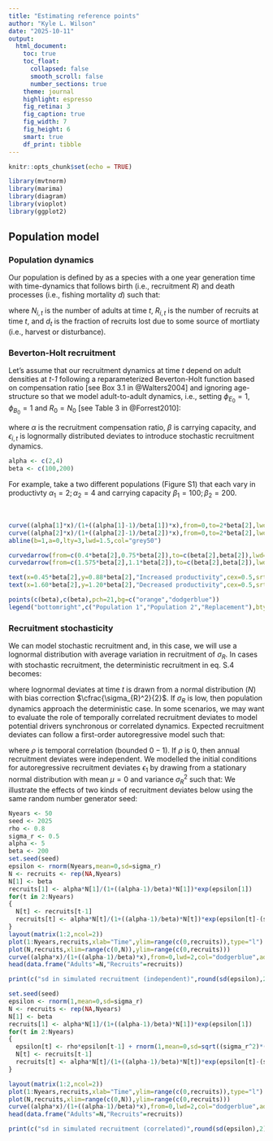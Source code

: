```yaml
---
title: "Estimating reference points"
author: "Kyle L. Wilson"
date: "2025-10-11"
output: 
  html_document:
    toc: true
    toc_float:
      collapsed: false
      smooth_scroll: false
      number_sections: true
    theme: journal
    highlight: espresso
    fig_retina: 3
    fig_caption: true
    fig_width: 7
    fig_height: 6
    smart: true
    df_print: tibble 
---
```


```r
knitr::opts_chunk$set(echo = TRUE)
```
```r
library(mvtnorm)
library(marima)
library(diagram)
library(vioplot)
library(ggplot2)
```
## Population model
### Population dynamics

Our population is defined by as a species with a one year generation time with time-dynamics that follows birth (i.e., recruitment *R*) and death processes (i.e., fishing mortality *d*) such that:

\begin{align}
N_{t}=(1-d_{t})R_{t}
\end{align}

where $N_{i,t}$ is the number of adults at time *t*, $R_{i,t}$ is the number of recruits at time *t*, and $d_{t}$ is the fraction of recruits lost due to some source of mortliaty (i.e., harvest or disturbance).


### Beverton-Holt recruitment
Let's assume that our recruitment dynamics at time *t* depend on adult densities at *t-1*  following a reparameterized Beverton-Holt function based on compensation ratio [see Box 3.1 in @Walters2004] and ignoring age-structure so that we model adult-to-adult dynamics, i.e., setting $\phi_{E_{0}}=1$, $\phi_{B_{0}}=1$ and $R_0=N_0$ [see Table 3 in @Forrest2010]:

\begin{align}
R_{t}=\cfrac{{\alpha}N_{t-1}}{1+\cfrac{\alpha}{\beta}N_{t-1}}\epsilon_{t}
\end{align}

where $\alpha$ is the recruitment compensation ratio, $\beta$ is carrying capacity, and $\epsilon_{i,t}$ is lognormally distributed deviates to introduce stochastic recruitment dynamics.

```r
alpha <- c(2,4)
beta <- c(100,200)
```

For example, take a two different populations (Figure S1) that each vary in productivty $\alpha_1=2; \alpha_2=4$ and carrying capacity $\beta_1=100; \beta_2=200$. 

<br>
```r
curve((alpha[1]*x)/(1+((alpha[1]-1)/beta[1])*x),from=0,to=2*beta[2],lwd=2,col="orange",xlab="Adults (t-1)",ylab="Recruits (t)",ylim=1.5*c(0,beta[2]),xlim=2*c(0,beta[2]))
curve((alpha[2]*x)/(1+((alpha[2]-1)/beta[2])*x),from=0,to=2*beta[2],lwd=2,col="dodgerblue",add=TRUE)
abline(b=1,a=0,lty=3,lwd=1.5,col="grey50")

curvedarrow(from=c(0.4*beta[2],0.75*beta[2]),to=c(beta[2],beta[2]),lwd=2,lty=1,lcol="black",arr.col="black",curve=-0.075,endhead=TRUE,arr.pos=0.5)
curvedarrow(from=c(1.575*beta[2],1.1*beta[2]),to=c(beta[2],beta[2]),lwd=2,lty=1,lcol="black",arr.col="black",curve=0.075,endhead=TRUE,arr.pos=0.5)

text(x=0.45*beta[2],y=0.88*beta[2],"Increased productivity",cex=0.5,srt=25)
text(x=1.60*beta[2],y=1.20*beta[2],"Decreased productivity",cex=0.5,srt=8.5)

points(c(beta),c(beta),pch=21,bg=c("orange","dodgerblue"))
legend("bottomright",c("Population 1","Population 2","Replacement"),bty="n",lwd=1.5,lty=c(1,1,3),pch=c(NA,NA,21),col=c("orange","dodgerblue","grey50"),pt.bg="grey50",cex=0.8)

```

### Recruitment stochasticity
We can model stochastic recruitment and, in this case, we will use a lognormal distribution with average variation in recruitment of $\sigma_R$. In cases with stochastic recruitment, the deterministic recruitment in eq. S.4 becomes:

\begin{align}
R_{t}=\cfrac{{\alpha}N_{t-1}}{1+\cfrac{{\alpha}}{\beta}N_{t-1}}e^{\epsilon_{t}-\cfrac{\sigma_{R}^2}{2}}
\end{align}

where lognormal deviates at time *t* is drawn from a normal distribution (*N*) with bias correction $\cfrac{\sigma_{R}^2}{2}$. If $\sigma_R$ is low, then population dynamics approach the deterministic case. In some scenarios, we may want to evaluate the role of temporally correlated recruitment deviates to model potential drivers synchronous or correlated dynamics. Expected recruitment deviates can follow a first-order autoregressive model such that:

\begin{align}
\epsilon_{t}=\rho\epsilon_{t-1}+N(\mu=0,\sigma=\sqrt{\sigma_R^2(1-\rho^2)})
\end{align}


where $\rho$ is temporal correlation (bounded $0-1$). If $\rho$ is 0, then annual recruitment deviates were independent. We modelled the initial conditions for autoregressive recruitment deviates $\epsilon_{1}$ by drawing from a stationary normal distribution with mean $\mu=0$ and variance $\sigma_R^2$ such that:
\begin{align}
\epsilon_{1} \sim N(\mu=0,\sigma=\sigma_R)
\end{align}
We illustrate the effects of two kinds of recruitment deviates below using the same random number generator seed:

```r
Nyears <- 50
seed <- 2025
rho <- 0.8
sigma_r <- 0.5
alpha <- 5
beta <- 200
set.seed(seed)
epsilon <- rnorm(Nyears,mean=0,sd=sigma_r)
N <- recruits <- rep(NA,Nyears)
N[1] <- beta
recruits[1] <- alpha*N[1]/(1+((alpha-1)/beta)*N[1])*exp(epsilon[1])
for(t in 2:Nyears)
{
  N[t] <- recruits[t-1]
  recruits[t] <- alpha*N[t]/(1+((alpha-1)/beta)*N[t])*exp(epsilon[t]-(sigma_r^2)/2)
}
layout(matrix(1:2,ncol=2))
plot(1:Nyears,recruits,xlab="Time",ylim=range(c(0,recruits)),type="l")
plot(N,recruits,xlim=range(c(0,N)),ylim=range(c(0,recruits)))
curve((alpha*x)/(1+((alpha-1)/beta)*x),from=0,lwd=2,col="dodgerblue",add=TRUE)
head(data.frame("Adults"=N,"Recruits"=recruits))

print(c("sd in simulated recruitment (independent)",round(sd(epsilon),2)))

set.seed(seed)
epsilon <- rnorm(1,mean=0,sd=sigma_r)
N <- recruits <- rep(NA,Nyears)
N[1] <- beta
recruits[1] <- alpha*N[1]/(1+((alpha-1)/beta)*N[1])*exp(epsilon[1])
for(t in 2:Nyears)
{
  epsilon[t] <- rho*epsilon[t-1] + rnorm(1,mean=0,sd=sqrt((sigma_r^2)*(1-rho^2)))
  N[t] <- recruits[t-1]
  recruits[t] <- alpha*N[t]/(1+((alpha-1)/beta)*N[t])*exp(epsilon[t]-(sigma_r^2)/2)
}

layout(matrix(1:2,ncol=2))
plot(1:Nyears,recruits,xlab="Time",ylim=range(c(0,recruits)),type="l")
plot(N,recruits,xlim=range(c(0,N)),ylim=range(c(0,recruits)))
curve((alpha*x)/(1+((alpha-1)/beta)*x),from=0,lwd=2,col="dodgerblue",add=TRUE)
head(data.frame("Adults"=N,"Recruits"=recruits))

print(c("sd in simulated recruitment (correlated)",round(sd(epsilon),2)))

```